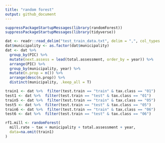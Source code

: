```yaml
---
title: "random forest"
output: github_document
---
```


```r
suppressPackageStartupMessages(library(randomForest))
suppressPackageStartupMessages(library(tidyverse))
```

```r
dat <- readr::read_delim("test_train_data.txt", delim = ",", col_types = "ciccdddddc")
dat$municipality <- as.factor(dat$municipality)
dat <- dat %>% 
  group_by(PIC) %>% 
  mutate(next.assess = lead(total.assessment, order_by = year)) %>%
  arrange(PIC) %>% 
  group_by(municipality, year) %>% 
  mutate(n.prop = n()) %>% 
  arrange(desc(n.prop)) %>% 
  distinct(municipality, .keep_all = T) 

train1 <- dat %>%  filter(test.train == "train" & tax.class == "01") 
test1 <- dat %>%  filter(test.train == "test" & tax.class == "01")
train5 <- dat %>%  filter(test.train == "train" & tax.class == "05")
test5 <- dat %>%  filter(test.train == "test" & tax.class == "05")
train6 <- dat %>%  filter(test.train == "train" & tax.class == "06")
test6 <- dat %>%  filter(test.train == "test" & tax.class == "06")
```

```r
rf1.mill <- randomForest(
  mill.rate ~ tax + municipality + total.assessment + year,
  data=na.omit(train1)
)
```




